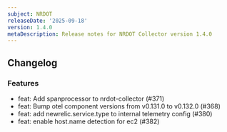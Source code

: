 ```yaml
---
subject: NRDOT
releaseDate: '2025-09-18'
version: 1.4.0
metaDescription: Release notes for NRDOT Collector version 1.4.0
---
```


## Changelog

### Features
* feat: Add spanprocessor to nrdot-collector (#371)
* feat: Bump otel component versions from v0.131.0 to v0.132.0 (#368)
* feat: add newrelic.service.type to internal telemetry config (#380)
* feat: enable host.name detection for ec2 (#382)


